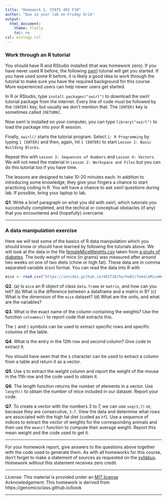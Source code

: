 ```yaml
---
title: "Homework 1, STATS 401 F18"
author: "Due in your lab on Friday 9/14"
output:
  html_document:
    theme: flatly
    toc: no
csl: ecology.csl
---
```



### Work through an R tutorial

You should have R and RStudio installed (that was homework zero). 
If you have never used R before, the following [swirl](https://swirlstats.com/) tutorial will get you started. 
If you have used some R before, it is likely a good idea to work through the tutorial to make sure you have the required background for this course.
More experienced users can help newer users get started.

In R or RStudio, type ```install.packages("swirl")```  to download the swirl tutorial package from the internet. 
Every line of code must be followed by the ```[ENTER]``` key, but usually we don't mention that. 
The ```[ENTER]``` key is sometimes called ```[RETURN]```.

Now swirl is installed on your computer, you can type ```library("swirl")``` to load the package into your R session.

Finally, ```swirl()``` starts the tutorial program.
Select ```1: R Programming``` by typing ```1 [ENTER]``` and then, again, hit ```1 [ENTER]``` to start ```Lesson 1: Basic Building Blocks```.


Repeat this with ```Lesson 3: Sequences of Numbers``` and ```Lesson 4: Vectors```. We will not need the material in ```Lesson 2: Workspace and Files``` but you can do this tutorial too if you have time. 

The lessons are designed to take 10-20 minutes each. In addition to introducing some knowledge, they give your fingers a chance to start practicing coding in R. You will have a chance to ask swirl questions during lab. 
If possible, bring your laptop to lab. 

**Q1**. Write a brief paragraph on what you did with swirl, which tutorials you successfully completed, and the techical or conceptual obstacles (if any) that you encountered and (hopefully) overcame.

------

### A data manipulation exercise

Here we will test some of the basics of R data manipulation which you should know or should have learned by following the tutorials above. 
We will look at the data in the file [femaleMiceWeights.csv](https://ionides.github.io/401f18/hw/hw01/femaleMiceWeights.csv) taken from [a study of diabetes](https://doi.org/10.2337/diabetes.53.suppl_3.S215).
The body weight of mice (in grams) was measured after around two weeks on one of two diets (chow or high fat).
These data are in comma separated variable (csv) format.
You can read the data into R with
```r
mice <- read.csv("https://ionides.github.io/401f18/hw/hw01/femaleMiceWeights.csv")
```

**Q2**. (a) Is ```mice``` an R object of class ```data.frame``` or ```matrix```, and how can you tell? (b) What is the difference between a dataframe and a matrix in R? (c) What is the dimension of the ```mice``` dataset? (d) What are the units, and what are the variables?

**Q3**. What is the exact name of the column containing the weights? Use the function ```colnames()``` to report code that extracts this.

The ```[``` and ```]``` symbols can be used to extract specific rows and specific columns of the table. 

**Q4**. What is the entry in the 12th row and second column? Give code to extract it.

You should have seen that the ```$``` character can be used to extract a column from a table and return it as a vector. 

**Q5**. Use ```$``` to extract the weight column and report the weight of the mouse in the 11th row and the code used to obtain it.

**Q6**. The length function returns the number of elements in a vector. Use ```length()``` to obtain the number of mice included in our dataset. Report your code.

**Q7**. To create a vector with the numbers 3 to 7, we can use ```seq(3,7)``` or, because they are consecutive, ```3:7```. 
View the data and determine what rows are associated with the high fat diet (coded as ```hf```). 
Use a sequence of indices to extract the vector of weights for the corresponding animals and then use the ```mean()``` function to compute their average weight. Report this mean weight and the code used to get it.


------

For your homework report, give answers to the questions above together with the code used to generate them. As with all homeworks for this course, don't forget to make a statement of sources as requested on the [syllabus](https://ionides.github.io/401f18/syllabus.html). Homework without this statement receives zero credit.

------

License: This material is provided under an [MIT license](https://ionides.github.io/401w18/LICENSE)<br>
Acknowledgement: This homework is derived from https://genomicsclass.github.io/book


------
